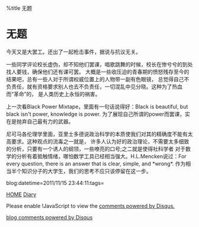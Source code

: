 %title 无题


=无题=

今天又是大罢工。还出了一起枪击事件，据说与抗议无关。

一些同学评论校长虚伪，却不知他们罢课，唱歌跳舞的时候，校长在惨兮兮的到处找人要钱，确保他们还有课可罢。
大概是一些收压迫的青春期的愤怒残存至今的结果吧，总有一些人对于所谓权威位置上的人物带一副有色眼镜，
总觉得自己不负责任，就有资格要求别人也去不负责任，一切混乱中见分晓。这种为了热血而“革命”的，
是人类历史上永恒的祸害。

上一次看Black Power Mixtape，里面有一句话说得好：Black is beautiful, but black isn't power, knowledge is power.
为了展现自己所谓的power而罢课，实在是抛弃自己最有力的武器。

尼可马各伦理学里面，亚里士多德说政治科学的本质使我们对其的精确度不能有太高要求。这种观点的流毒之一就是，
许多人认为好的政治理论，不需要太多细致的分析，只要有一个诱人的纲领，一些嘹亮的口号;之二就是使得社科学者
对于数学的分析有着抵触情绪，哪怕数学工具已经相当强大。H.L.Mencken说过：For every question, there is an
answer that is clear, simple, and *wrong*. 作为相当半个知识分子的大学生，我们的思考不应只该停留在这一步。

blog:datetime=2011/11/15 23:44:11:tags=

[[../index|HOME]]   [[diary|Diary]]

<div id="disqus_thread"></div>
<script type="text/javascript" src="comment.js">
</script>
<noscript>Please enable !JavaScript to view the <a href="http://disqus.com/?ref_noscript">comments powered by Disqus.</a></noscript>
<a href="http://disqus.com" class="dsq-brlink">blog comments powered by <span class="logo-disqus">Disqus</span></a>
<script type="text/javascript" src="count.js">
</script>

